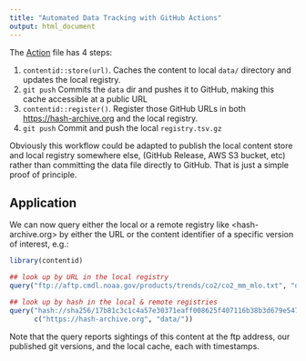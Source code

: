 ```yaml
---
title: "Automated Data Tracking with GitHub Actions"
output: html_document
---
```





The [Action](.github/workflows/rocker.yml) file has 4 steps:

1. `contentid::store(url)`.  Caches the content to local `data/` directory and updates the local registry.
2. `git push` Commits the `data` dir and pushes it to GitHub, making this cache accessible at a public URL
3. `contentid::register()`.  Register those GitHub URLs in both <https://hash-archive.org> and the local registry.
4. `git push` Commit and push the local `registry.tsv.gz`

Obviously this workflow could be adapted to publish the local content store and local registry somewhere else, (GitHub Release,
AWS S3 bucket, etc) rather than committing the data file directly to GitHub.  That is just a simple proof of principle. 


## Application

We can now query either the local or a remote registry like <hash-archive.org> by either the URL or the content identifier of
a specific version of interest, e.g.:

```r
library(contentid)
```


```r
## look up by URL in the local registry
query("ftp://aftp.cmdl.noaa.gov/products/trends/co2/co2_mm_mlo.txt", "data/")
```


```r
## look up by hash in the local & remote registries
query("hash://sha256/17b81c3c1c4a57e30371eaff008625f407116b38b3d679e547ac8fcbec73e1cb",
      c("https://hash-archive.org", "data/"))
```

Note that the query reports sightings of this content at the ftp address, our published git versions, and the local cache, each with timestamps.
